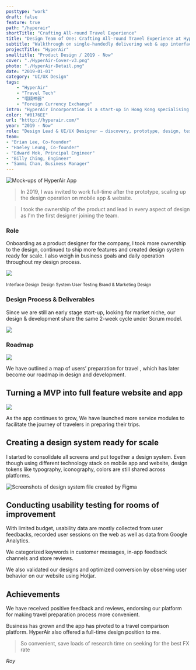 ```yaml
---
posttype: "work"
draft: false
feature: true
path: "/hyperair"
shortTitle: "Crafting All-round Travel Experience"
title: "Design Team of One: Crafting All-round Travel Experience at HyperAir"
subtitle: "Walkthrough on single-handedly delivering web & app interface together with marketing & branding design"
projectTitle: "HyperAir"
smalltitle: "Product Design / 2019 - Now"
cover: "./HyperAir-Cover-v3.png"
photo: "./HyperAir-Detail.png"
date: "2019-01-01"
category: "UI/UX Design"
tags: 
    - "HyperAir"
    - "Travel Tech"
    - "唱錢神器"
    - "Foreign Currency Exchange"
intro: "HyperAir Incorporation is a start-up in Hong Kong specialising in all-rounded travel service. I have worked on their debut app focusing on currency exchange."
color: "#0176EE"
url: "htttp://hyperair.com/"
year: "2019 - Now"
role: "Design Lead & UI/UX Designer — discovery, prototype, design, testing, operation"
team: 
- "Brian Lee, Co-founder"
- "Haeley Leung, Co-founder"
- "Edward Mok, Principal Engineer"
- "Billy Ching, Engineer"
- "Sammi Chan, Business Manager"
---
```



![Mock-ups of HyperAir App](./HyperAir-Detail.png)

<WorkMeta>
<ColumnItem span="span 8">

> In 2019, I was invited to work full-time after the prototype, scaling up the design operation on mobile app & website. 

> I took the ownership of the product and lead in every aspect of design as I'm the first designer joining the team.

</ColumnItem>
<ColumnItem span="span 4">
<GridBlock margin="0">
<Meta icon="mobile-alt" label="platform" value="Website, Mobile App"/>
<Meta icon="calendar-alt" label="timeline" value="2019 Jan - Present"/>
<Meta icon="mug-hot" label="type" value="Full-time Employment"/>
<Meta icon="bullhorn" label="workflow" value="Scrum Model"/>
</GridBlock>
</ColumnItem>
</WorkMeta>

### Role

Onboarding as a product designer for the company, I took more ownership to the design, continued to ship more features and created design system ready for scale. I also weigh in business goals and daily operation throughout my design process.

![](./hyperair-role.svg)

<GridBlock margin="0 auto" style="text-align: center; margin-top: 20px;">
  <Wrapper><small>Interface Design</small></Wrapper>
  <Wrapper><small>Design System</small></Wrapper>
  <Wrapper><small>User Testing</small></Wrapper>
  <Wrapper><small>Brand & Marketing Design</small></Wrapper>
</GridBlock>

### Design Process & Deliverables

Since we are still an early stage start-up, looking for market niche, our design & development share the same 2-week cycle under Scrum model.

![](./hyperair-designprocess.svg)

### Roadmap

![](./hyperair-roadmap.png)

We have outlined a map of users’ preparation for travel , which has later become our roadmap in design and development.

## Turning a MVP into full feature website and app

![](./hyperair-fullfeature.png)

As the app continues to grow, We have launched more service modules to facilitate the journey of travelers in preparing their trips. 

## Creating a design system ready for scale

I started to consolidate all screens and put together a design system. Even though using different technology stack on mobile app and website, design tokens like typography, iconography, colors are still shared across platforms. 

![Screenshots of design system file created by Figma](./hyperair-designsystem.png)

## Conducting usability testing for rooms of improvement

With limited budget, usability data are mostly collected from user feedbacks, recorded user sessions on the web as well as data from Google Analytics. 

We categorized keywords in customer messages, in-app feedback channels and store reviews. 

We also validated our designs and optimized conversion by observing user behavior on our website using Hotjar.


## Achievements 

<GridBlock margin="2rem 0;">
<Data caption="App Installs" nodata="85,000"/>
<Data caption="Ratings" nodata="4.0/5"/>
<Meta label="App Installs" value="85,000" isLarge/>
<Meta icon="mobile-alt" label="platform" value="Web"/>
<Meta icon="mug-hot" label="type" value="Side Project"/>
<Meta icon="user" label="role" value="UI Designer"/>
</GridBlock>    

We have received positive feedback and reviews, endorsing our platform for making travel preparation process more convenient.

Business has grown  and the app has pivoted to a travel comparison platform. HyperAir also offered a full-time design position to me.

> So convenient, save loads of research time on seeking for the best FX rate

<cite>Roy</cite>

<!-- 

## Introduction

In 2018, Playa has worked with HyperAir to start a prototype that improves the experience of foreign currency exchange in Hong Kong. I started working  as a full-time product designer at HyperAir starting 2019. As a product designer, aside from crafting wireframes, user interfaces and prototypes, I also weigh in business goals and daily operation throughout my design process.

## Brand Style and Language

<InlineCarousel>
  <img src={Brand1} alt="Logo of HyperAir"/>
  <img src={Brand2} alt="Colors of HyperAir"/>
  <img src={Brand3} alt="Typography of HyperAir"/>
  <img src={Brand4} alt="Splashscreen of Landing Page of HyperAir"/>
</InlineCarousel>


Targeting at frequent travellers and young people, we have concluded the brand style to be bold and casual. [Neon color palettes](https://zeroheight.com/055c0944d/p/68b40e) are adopted for primary buttons and header background. We bring in Cantonese (Mother tongue in Hong Kong) instead of Chinese in our UI copy to be more friendly and approachable. 

While we are developing more service modules, it is important for users to remember us as an integrated travel platform. In the early stage of building a well-known travel brand, our logo is showcased extensively in app design, as well as in third-party promotions.

Stunning photos taken all around the world were also displayed, in order to create an immersive experience to connect our app with travel. 

## Currency Exchange

> Hong Kong travelers are not able to compare currency exchange rate and service easily & transparently in order to prepare for their oversea journeys.

This was the problem statement of the initial app launch in 2017 Fall. Adopting a B2C model to bridge the gap between FX stores and travellers, the app aimed to become travellers’ essential. Before departure, exchange quotes from client app will be sent to partnered FX stores, so user may compare up-to-date exchange prices and reserve online.

![Currency Exchange Screenshot](./Hyperair-Feature-v4.png)

One of the problems we encountered designing for currency exchange is data. We kept a minimal design and displayed only the necessary information. However, feedback was out of our expectations. Users preferred to see more data at once when they deal with money, rather than having to look for them in tabs and corners. We quickly adjusted the design to fit more content within the same page, and adopted design hierarchy to stress on important data.

## All-round Travel Service

As the app continues to grow, We have launched more service modules to facilitate the journey of travelers in preparing their trips. 

![Screenshots of Travel SIM, Insurance, Inspiration and Experience modules](./Frame6.png)

- **Travel SIM** - Data SIM marketplace to get you connected while you travel. It is also first online eSIM store in Hong Kong.
- **Travel Insurance** - Compare price and coverage for your travel insurance plans.
- **Travel Inspiration** - Read handpicked travel articles about popular destinations.
- **Travel Experience** - Book local experience and tours with our partner networks.


## Challenges & Solutions

As the first and only designer in the company, I worked closely with two co-founders who lead business and product development, together with two software engineers to ship our app. Transitioning from an agency to a startup, we adopted an agile workflow instead of waterfall to deliver and improve continuously. 

The biggest challenges we encountered is the limitation of resources and time. We have to complete features, enhancement and bug fix in a two-week sprint.  

From the design aspect, we ideate quickly by sketching required flows and designing on possible user interfaces one sprint ahead.  We also collected feedback from our customers and analytical data to improve sales funnels after shipping our updates. 

I have also established our brand's design system, by creating a design token and projects files ready for scaling. 

### Reducing Friction for User Registration

![](./User-Registration-1.png)

In the MVP design in 2018, user registration flow is pretty standard. Filling in an e-mail or use Facebook or Google to continue. Detecting if the email is registered or not, it will redirect to Login Page or Create Account Page. However, Create Account page has 6 questions to input. In the later iterations, we have minimized it to 1 only. 

Not only we make it non-compulsory for privacy-concerned users to fill in personal data, we have also changed the way we collect data, by educating our users we only use their data when necessary. Phone numbers are collected when users initiate a currency exchange booking, as exchange stores may call users to confirm their booking. Addresses are collected only when users make their purchases (e.g. Travel Gadget or Travel SIM) that will be shipped. 

![](./User-Registration-2.png)

As users complete their user journey experiencing our various service modules, more consented data we are able to collect and analyze for our user behaviors and personas. We have seen an improved sign up rate after adopting the aforementioned approaches.

### Week-long Design Sprint To Enhance Travel Experience

![Photos of Day 1 of Design Sprint](./design-sprint-1.jpg)

In 2019 Oct, we have organized a week-long design sprint internally to kickstart building a search engine for local activities around the world. It was our first attempt in using the design sprint methodology. Our whole team of 6 has involved in the process. In the first few exercises, we have listed out long term goals and sprint goals, our potential approach (How Might We).

Then we have sketched out some of our ideas the next day, visioning how might the engine look like. Crazy Eights exercise was surprisingly useful and pushed our limits. The pressure given in a limited time to sketch the ideas has enabled interesting results.

![Voted Results of Sketches](./IMG_5547.jpg)

Furthermore, the voting process opened up a balanced discussion in which everyone is involved and participated in decision making. Engineers were more clear on the design goals and business managers could provide valuable feedback in shaping the prototype.


## Takeaway

Striking a balance between user needs and business goals is a challenging task for a product designer. More factors have to be taken in consideration, like business operation, competitors, technical and design debt etc. 

Design is making conscious choices that people perceive visually. Reflecting on what I can do better, I believe it’s the documentation of the design process. As we were redesigning some old pages, I realised documenting all decisions and start building a “knowledge base” is essential to contribute to a team and also a product’s growth.  

## Download Now 

You can visit the [website](http://www.hyperair.com) or download app on [iOS](https://itunes.apple.com/hk/app/hyperair-%E5%94%B1%E9%8C%A2%E7%A5%9E%E5%99%A8-%E5%A4%96%E5%B9%A3%E9%A0%90%E8%A8%82-%E6%97%85%E9%81%8Asim%E5%8D%A1/id1397364347?mt=8) or [Android](https://play.google.com/store/apps/details?id=com.hyperair.app).
 
<GridBlock>
  <Data caption="Type" nodata="Full-time Employment" />
  <Data
    caption="Roles"
    nodata="UI Designer, "
    data2="UX Designer, "
    data2="Product Designer"
  />
  <Data caption="Year" nodata="2019 - Now" />
  <Data caption="Platform" nodata="iOS & Android App, " data2="Web"/>
</GridBlock> -->